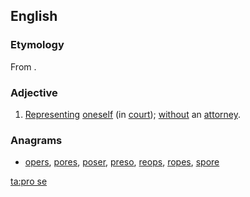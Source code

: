 ==English==

===Etymology===
From {{etyl|la|en}} {{m|la|[[pro]] [[se]]}}.

===Adjective===
{{en-adj|-}}

# {{label|en|legal}} [[represent|Representing]] [[oneself]] (in [[court]]); [[without]] an [[attorney]].

===Anagrams===
* [[opers#English|opers]], [[pores#English|pores]], [[poser#English|poser]], [[preso#English|preso]], [[reops#English|reops]], [[ropes#English|ropes]], [[spore#English|spore]]

[[ta:pro se]]